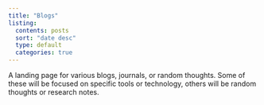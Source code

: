 ```yaml
---
title: "Blogs"
listing:
  contents: posts
  sort: "date desc"
  type: default
  categories: true
---
```


A landing page for various blogs, journals, or random thoughts. Some of these will be focused on specific tools or technology, others will be random thoughts or research notes.